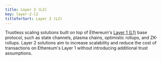 ```yaml
---
title: Layer 2 (L2)
key: layer-2-l2
titleforSort: Layer 2 (L2)
---
```

<p>
Trustless scaling solutions built on top of Ethereum's <a href="/intro/glossary#layer-1-l1">Layer 1 (L1)</a> base protocol, such as state channels,  plasma chains, optimistic rollups, and ZK-rollups. Layer 2 solutions aim to increase scalability and reduce the cost of transactions on Ethereum's Layer 1 without introducing additional trust assumptions.
</p>
